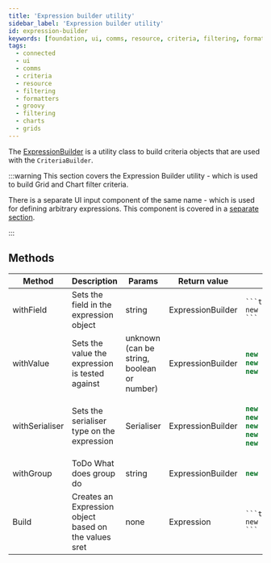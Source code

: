 ---
title: 'Expression builder utility'
sidebar_label: 'Expression builder utility'
id: expression-builder
keywords: [foundation, ui, comms, resource, criteria, filtering, formatters, groovy, filtering, charts, grids]
tags:
  - connected
  - ui
  - comms
  - criteria
  - resource
  - filtering
  - formatters
  - groovy
  - filtering
  - charts
  - grids
---

The [ExpressionBuilder](./docs/api/foundation-criteria.expressionbuilder.md) is a utility class to build criteria objects that are used with the `CriteriaBuilder`.

:::warning
This section covers the Expression Builder utility -  which is used to build Grid and Chart filter criteria. 

There is a separate UI input component of the same name - which is used for defining arbitrary expressions. This component is covered in a [separate section](/develop/client-capabilities/expression-builder/).

 :::

## Methods

<table>
    <thead>
    <tr>
        <th>Method</th>
        <th>Description</th>
        <th>Params</th>
        <th>Return value</th>
        <th>Example</th>
    </tr>
    </thead>
    <tbody>
    <tr>
        <td>withField</td>
        <td>Sets the field in the expression object</td>
        <td>string</td>
        <td>ExpressionBuilder</td>
<td>

    ```ts
    new ExpressionBuilder().withField('TRADE_ID')
    ```

</td>
    </tr>
    <tr>
        <td>withValue</td>
        <td>Sets the value the expression is tested against</td>
        <td>unknown (can be string, boolean or number)</td>
        <td>ExpressionBuilder</td>
<td>

```ts
new ExpressionBuilder().withValue('TR_1234') //checking a string
new ExpressionBuilder().withValue(500) //checking a number
new ExpressionBuilder().withValue(boolean) //checking a boolean
```

</td>
    </tr>
    <tr>
        <td>withSerialiser</td>
        <td>Sets the serialiser type on the expression</td>
        <td>Serialiser</td>
        <td>ExpressionBuilder</td>
<td>

```ts
new ExpressionBuilder().withSerialiser(Serialiser.EQ) // testing equals
new ExpressionBuilder().withSerialiser(Serialiser.GT) // testing greater than
new ExpressionBuilder().withSerialiser(Serialiser.GE) // testing greater
new ExpressionBuilder().withSerialiser(Serialiser.LT) // testing less than
new ExpressionBuilder().withSerialiser(Serialiser.LE) // testing less
```

</td>
    </tr>
    <tr>
        <td>withGroup</td>
        <td>ToDo What does group do</td>
        <td>string</td>
        <td>ExpressionBuilder</td>
<td>

```ts
new ExpressionBuilder().withGroup('group')
```

</td>
    </tr>
    <tr>
        <td>Build</td>
        <td>Creates an Expression object based on the values sret</td>
        <td>none</td>
        <td>Expression</td>
<td>

    ```ts
    new ExpressionBuilder().build();
    ```

</td>
    </tr>
    </tbody>
</table>
